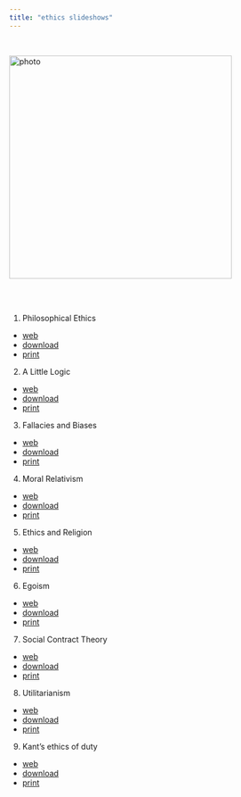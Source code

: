 ```yaml
---
title: "ethics slideshows"
---
```


<br>

![photo](images/g-1.jpg){class="photo" width=400px}\


<br><br>

1. Philosophical Ethics
- [web](https://gwmatthews.github.io/ethics-slideshows/01-phl210-slides.html)
- [download](https://gwmatthews.github.io/ethics-slideshows/pdf/01-phl210-slides.pdf)
- [print](https://gwmatthews.github.io/ethics-slideshows/pdf/01-phl210-handout.pdf)
2. A Little Logic
- [web](https://gwmatthews.github.io/ethics-slideshows/02-phl210-slides.html)
- [download](https://gwmatthews.github.io/ethics-slideshows/pdf/02-phl210-slides.pdf)
- [print](https://gwmatthews.github.io/ethics-slideshows/pdf/02-phl210-handout.pdf)
3. Fallacies and Biases
- [web](https://gwmatthews.github.io/ethics-slideshows/03-phl210-slides.html)
- [download](https://gwmatthews.github.io/ethics-slideshows/pdf/03-phl210-slides.pdf)
- [print](https://gwmatthews.github.io/ethics-slideshows/pdf/03-phl210-handout.pdf)
4. Moral Relativism
- [web](https://gwmatthews.github.io/ethics-slideshows/04-phl210-slides.html)
- [download](https://gwmatthews.github.io/ethics-slideshows/pdf/04-phl210-slides.pdf)
- [print](https://gwmatthews.github.io/ethics-slideshows/pdf/04-phl210-handout.pdf)
5. Ethics and Religion
- [web](https://gwmatthews.github.io/ethics-slideshows/05-phl210-slides.html)
- [download](https://gwmatthews.github.io/ethics-slideshows/pdf/05-phl210-slides.pdf)
- [print](https://gwmatthews.github.io/ethics-slideshows/pdf/05-phl210-handout.pdf)
6. Egoism
- [web](https://gwmatthews.github.io/ethics-slideshows/06-phl210-slides.html)
- [download](https://gwmatthews.github.io/ethics-slideshows/pdf/06-phl210-slides.pdf)
- [print](https://gwmatthews.github.io/ethics-slideshows/pdf/06-phl210-handout.pdf)
7. Social Contract Theory
- [web](https://gwmatthews.github.io/ethics-slideshows/07-phl210-slides.html)
- [download](https://gwmatthews.github.io/ethics-slideshows/pdf/07-phl210-slides.pdf)
- [print](https://gwmatthews.github.io/ethics-slideshows/pdf/07-phl210-handout.pdf)
8. Utilitarianism 
- [web](https://gwmatthews.github.io/ethics-slideshows/08-phl210-slides.html)
- [download](https://gwmatthews.github.io/ethics-slideshows/pdf/08-phl210-slides.pdf)
- [print](https://gwmatthews.github.io/ethics-slideshows/pdf/08-phl210-handout.pdf)
9. Kant's ethics of duty 
- [web](https://gwmatthews.github.io/ethics-slideshows/09-phl210-slides.html)
- [download](https://gwmatthews.github.io/ethics-slideshows/pdf/09-phl210-slides.pdf)
- [print](https://gwmatthews.github.io/ethics-slideshows/pdf/09-phl210-handout.pdf)



